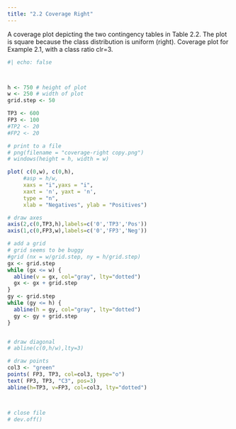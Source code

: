 ```yaml
---
title: "2.2 Coverage Right"
---
```



A coverage plot depicting the two contingency tables in Table 2.2. The plot is square because the class distribution is uniform (right). Coverage plot for Example 2.1, with a class ratio clr=3.

```r
#| echo: false



h <- 750 # height of plot
w <- 250 # width of plot
grid.step <- 50

TP3 <- 600
FP3 <- 100
#TP2 <- 20
#FP2 <- 20

# print to a file
# png(filename = "coverage-right copy.png")
# windows(height = h, width = w)

plot( c(0,w), c(0,h), 
     #asp = h/w, 
     xaxs = "i",yaxs = "i",
     xaxt = 'n', yaxt = 'n',
     type = "n",
     xlab = "Negatives", ylab = "Positives")

# draw axes
axis(2,c(0,TP3,h),labels=c('0','TP3','Pos'))
axis(1,c(0,FP3,w),labels=c('0','FP3','Neg'))

# add a grid
# grid seems to be buggy
#grid (nx = w/grid.step, ny = h/grid.step)
gx <- grid.step
while (gx <= w) {
  abline(v = gx, col="gray", lty="dotted")
  gx <- gx + grid.step
}
gy <- grid.step
while (gy <= h) {
  abline(h = gy, col="gray", lty="dotted")
  gy <- gy + grid.step
}


# draw diagonal
# abline(c(0,h/w),lty=3)

# draw points
col3 <- "green"
points( FP3, TP3, col=col3, type="o")
text( FP3, TP3, "C3", pos=3)
abline(h=TP3, v=FP3, col=col3, lty="dotted")



# close file
# dev.off()
```